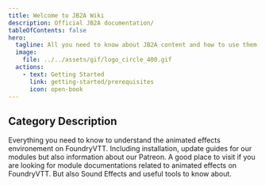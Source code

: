 ```yaml
---
title: Welcome to JB2A Wiki
description: Official JB2A documentation/
tableOfContents: false
hero:
  tagline: All you need to know about JB2A content and how to use them !
  image:
    file: ../../assets/gif/logo_circle_400.gif
  actions:
    - text: Getting Started
      link: getting-started/prerequisites
      icon: open-book
---
```


## Category Description

<CardGrid>
	<Card 
		title="Getting Started" 
		icon="setting">
		Everything you need to know to understand the animated effects environement on FoundryVTT. Including installation, update guides for our modules but also information about our Patreon.
	</Card>
	<Card 
		title="External Resources" 
		icon="open-book">
		A good place to visit if you are looking for module documentations related to animated effects on FoundryVTT. But also Sound Effects and useful tools to know about. 
	</Card>
	<LinkCard 
		title="Let's getting started !" 
		href="getting-started/prerequisites"
	/>
	<LinkCard 
		title="Go to External Resources" 
		href="external-resources/community-links"
	/>
</CardGrid>
